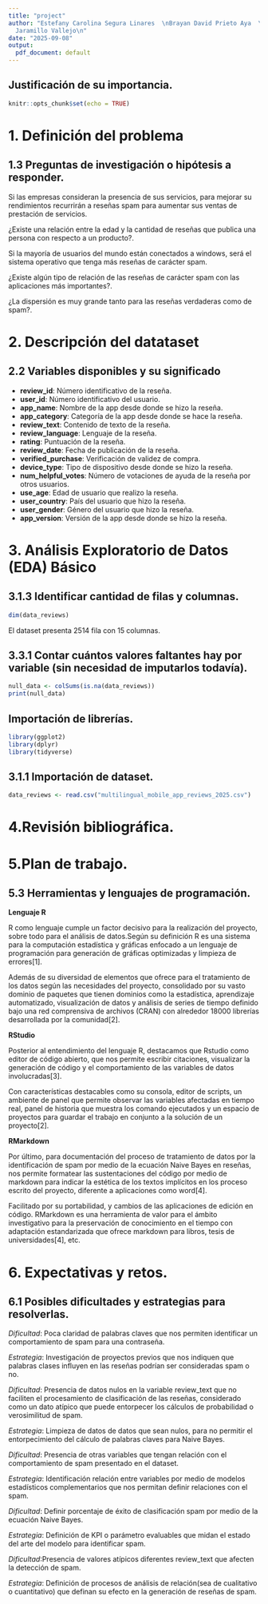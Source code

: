 ```yaml
---
title: "project"
author: "Estefany Carolina Segura Linares  \nBrayan David Prieto Aya  \nAlejandro
  Jaramillo Vallejo\n"
date: "2025-09-08"
output:
  pdf_document: default
---
```


## Justificación de su importancia.

```r
knitr::opts_chunk$set(echo = TRUE)
```

# 1. Definición del problema

## 1.3 Preguntas de investigación o hipótesis a responder.

Si las empresas consideran la presencia de sus servicios, para mejorar su rendimientos recurrirán a reseñas spam para aumentar sus ventas de prestación de servicios.

¿Existe una relación entre la edad y la cantidad de reseñas que publica una persona con respecto a un producto?.

Si  la mayoría de usuarios del mundo están conectados a windows, será el sistema operativo que tenga más reseñas de carácter spam.

¿Existe algún tipo de relación de las reseñas de carácter spam con las aplicaciones más importantes?.

¿La dispersión es muy grande tanto para las reseñas verdaderas como de spam?.


# 2. Descripción del datataset 

## 2.2 Variables disponibles y su significado

- **review_id**: Número identificativo de la reseña.
- **user_id**: Número identificativo del usuario.
- **app_name**: Nombre de la app desde donde se hizo la reseña.
- **app_category**: Categoría de la app desde donde se hace la reseña.
- **review_text**: Contenido de texto de la reseña.
- **review_language**: Lenguaje de la reseña.
- **rating**: Puntuación de la reseña.
- **review_date**: Fecha de publicación de la reseña.
- **verified_purchase**: Verificación de validez de compra.
- **device_type**: Tipo de dispositivo desde donde se hizo la reseña.
- **num_helpful_votes**: Número de votaciones de ayuda de la reseña por otros usuarios.
- **use_age**: Edad de usuario que realizo la reseña.
- **user_country**: País del usuario que hizo la reseña.
- **user_gender**: Género del usuario que hizo la reseña.
- **app_version**: Versión de la app desde donde se hizo la reseña.



# 3. Análisis Exploratorio de Datos (EDA) Básico

## 3.1.3 Identificar cantidad de filas y columnas.

```r
dim(data_reviews)
```
El dataset presenta 2514 fila con 15 columnas.

## 3.3.1 Contar cuántos valores faltantes hay por variable (sin necesidad de imputarlos todavía).

```r
null_data <- colSums(is.na(data_reviews))
print(null_data)

```



## Importación de librerías.
```r
library(ggplot2)
library(dplyr)
library(tidyverse)
```

## 3.1.1 Importación de dataset.

```r
data_reviews <- read.csv("multilingual_mobile_app_reviews_2025.csv")
```


# 4.Revisión bibliográfica.


# 5.Plan de trabajo.

## 5.3 Herramientas y lenguajes de programación.

**Lenguaje R**

R como lenguaje cumple un factor decisivo para la realización del proyecto, sobre todo para el análisis de datos.Según su definición R es una sistema para la computación estadística y gráficas enfocado a un lenguaje de programación para generación de gráficas optimizadas y limpieza de errores[1].

Además de su diversidad de elementos que ofrece para el tratamiento de los datos según las necesidades del proyecto, consolidado por su vasto dominio de paquetes que tienen dominios como la estadística, aprendizaje automatizado, visualización de datos y análisis de series de tiempo definido bajo una red comprensiva de archivos (CRAN) con alrededor 18000 librerías desarrollada por la comunidad[2].

**RStudio**

Posterior al entendimiento del lenguaje R, destacamos que Rstudio como editor de código abierto, que nos permite escribir citaciones, visualizar la generación de código y el comportamiento de las variables de datos involucradas[3].

Con características destacables como su consola, editor de scripts, un ambiente de panel que permite observar las variables afectadas en tiempo real, panel de historia que muestra los comando ejecutados y un espacio de proyectos para guardar el trabajo en conjunto a la solución de un proyecto[2].

**RMarkdown**

Por último, para documentación del proceso de tratamiento de datos por la identificación de spam por medio de la ecuación Naive Bayes en reseñas, nos permite formatear las sustentaciones del código por medio de markdown para indicar la estética de los textos implícitos en los proceso escrito del proyecto, diferente a aplicaciones como word[4].

Facilitado por su portabilidad, y cambios de las aplicaciones  de edición en código. RMarkdown es una herramienta de valor para el ámbito investigativo para la preservación de conocimiento en el tiempo con adaptación estandarizada que ofrece markdown para libros, tesis de universidades[4], etc. 

# 6. Expectativas y retos.

## 6.1 Posibles dificultades y estrategias para resolverlas.

*Dificultad*: Poca claridad de palabras claves que nos permiten identificar un comportamiento de spam para una contraseña.

*Estrategia*: Investigación  de proyectos previos que nos indiquen que palabras clases influyen en las reseñas podrían ser consideradas spam o no.

*Dificultad*: Presencia de datos nulos en la variable review_text que no faciliten el procesamiento de clasificación de las reseñas, considerado como un dato atípico que puede entorpecer los cálculos de probabilidad o verosimilitud de spam.

*Estrategia*: Limpieza de datos de datos que sean nulos, para no permitir el entorpecimiento del cálculo de palabras claves para Naive Bayes.

*Dificultad*: Presencia de otras variables que tengan relación con el comportamiento de spam presentado en el dataset.

*Estrategia*: Identificación relación entre variables por medio de modelos estadísticos complementarios que nos permitan definir relaciones con el spam.

*Dificultad*: Definir porcentaje de éxito de clasificación spam por medio de la ecuación Naive Bayes.

*Estrategia*: Definición de KPI o parámetro evaluables que midan el estado del arte del modelo para identificar spam.

*Dificultad*:Presencia de valores atípicos diferentes review_text que afecten la detección de spam.

*Estrategia*: Definición de procesos de análisis de relación(sea de cualitativo o cuantitativo) que definan su efecto en la generación de reseñas de spam.